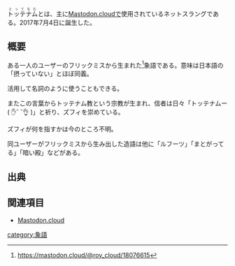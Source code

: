 <ruby>トッテナム<rt>とってなむ</rt></ruby>とは、主に[[Mastodon.cloud]]で使用されているネットスラングである。2017年7月4日に誕生した。

{{Infobox word
| Name          = <ruby>トッテナム<rt>とってなむ</rt></ruby>
| Hinshi        = 名詞 動詞
| Hatsu         = [[Mastodon.cloud]]
}}

== 概要 ==
ある一人のユーザーのフリックミスから生まれた<ref>https://mastodon.cloud/@roy_cloud/18076615</ref>象語である。意味は日本語の「摂っていない」とほぼ同義。

活用して名詞のように使うこともできる。

またこの言葉からトッテナム教という宗教が生まれ、信者は日々「トッテナムー( ✋˘ ˘👌 )」と祈り、ズフィを崇めている。

ズフィが何を指すかは今のところ不明。

同ユーザーがフリックミスから生み出した造語は他に「ルフーツ」「まとがってる」「暗い殿」などがある。

== 出典 ==
<references/>

== 関連項目 ==
* [[Mastodon.cloud]]

{{DEFAULTSORT:とってなむ}}
[[category:象語]]